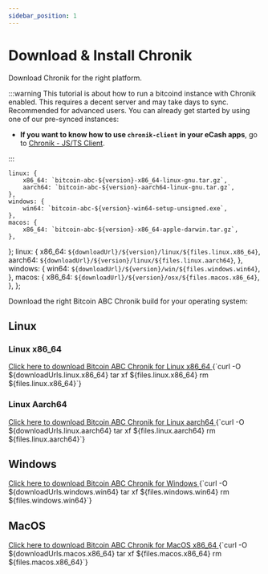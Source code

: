 ```yaml
---
sidebar_position: 1
---
```


# Download & Install Chronik

Download Chronik for the right platform.

:::warning
This tutorial is about how to run a bitcoind instance with Chronik enabled.
This requires a decent server and may take days to sync. Recommended for advanced users.
You can already get started by using one of our pre-synced instances:

-   **If you want to know how to use `chronik-client` in your eCash apps**, go to [Chronik - JS/TS Client](../chronik-js/install).

:::

    linux: {
        x86_64: `bitcoin-abc-${version}-x86_64-linux-gnu.tar.gz`,
        aarch64: `bitcoin-abc-${version}-aarch64-linux-gnu.tar.gz`,
    },
    windows: {
        win64: `bitcoin-abc-${version}-win64-setup-unsigned.exe`,
    },
    macos: {
        x86_64: `bitcoin-abc-${version}-x86_64-apple-darwin.tar.gz`,
    },
};
    linux: {
        x86_64: `${downloadUrl}/${version}/linux/${files.linux.x86_64}`,
        aarch64: `${downloadUrl}/${version}/linux/${files.linux.aarch64}`,
    },
    windows: {
        win64: `${downloadUrl}/${version}/win/${files.windows.win64}`,
    },
    macos: {
        x86_64: `${downloadUrl}/${version}/osx/${files.macos.x86_64}`,
    },
};

Download the right Bitcoin ABC Chronik build for your operating system:

## Linux

### Linux x86_64

<a href={downloadUrls.linux.x86_64}>
    Click here to download Bitcoin ABC Chronik for Linux x86_64
</a>

<CodeBlock language="bash">
    {`curl -O ${downloadUrls.linux.x86_64}
tar xf ${files.linux.x86_64}
rm ${files.linux.x86_64}`}
</CodeBlock>

### Linux Aarch64

<a href={downloadUrls.linux.aarch64}>
    Click here to download Bitcoin ABC Chronik for Linux aarch64
</a>

<CodeBlock language="bash">
    {`curl -O ${downloadUrls.linux.aarch64}
tar xf ${files.linux.aarch64}
rm ${files.linux.aarch64}`}
</CodeBlock>

## Windows

<a href={downloadUrls.windows.win64}>
    Click here to download Bitcoin ABC Chronik for Windows
</a>

<CodeBlock language="bash">
    {`curl -O ${downloadUrls.windows.win64}
tar xf ${files.windows.win64}
rm ${files.windows.win64}`}
</CodeBlock>

## MacOS

<a href={downloadUrls.macos.x86_64}>
    Click here to download Bitcoin ABC Chronik for MacOS x86_64
</a>

<CodeBlock language="bash">
    {`curl -O ${downloadUrls.macos.x86_64}
tar xf ${files.macos.x86_64}
rm ${files.macos.x86_64}`}
</CodeBlock>
